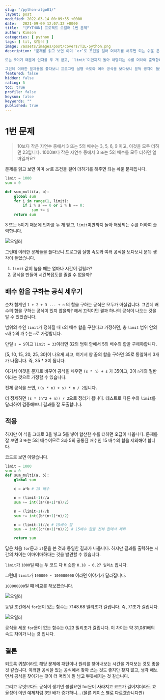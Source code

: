 ```yaml
---
slug: "/python-algo01/"
layout: post
modified: 2022-03-14 00:09:35 +0000
date:   2021-09-09 12:07:32 +0000
title:  "[PYTHON] 프로젝트 오일러 1번 문제"
author: Kimson
categories: [ python ]
tags: [ til, 오일러 ]
image: /assets/images/post/covers/TIL-python.png
description: "문제를 읽고 보면 이미 `or`로 조건을 걸어 더하기를 해주면 되는 쉬운 문제입니다.

또는 5이기 때문에 인자를 두 개 받고, `limit`미만까지 돌아 해당되는 수를 더하여 출력합니다.
 
그런데 이러한 문제들을 풀다보니 프로그램 실행 속도와 여러 공식을 보다보니 문득 생각이 들었습니다."
featured: false
hidden: false
rating: 5
toc: true
profile: false
keysum: false
keywords: ""
published: true
---
```


# 1번 문제

> 10보다 작은 자연수 중에서 3 또는 5의 배수는 3, 5, 6, 9 이고, 이것을 모두 더하면 23입니다.
> 1000보다 작은 자연수 중에서 3 또는 5의 배수를 모두 더하면 얼마일까요?

문제를 읽고 보면 이미 `or`로 조건을 걸어 더하기를 해주면 되는 쉬운 문제입니다.

```python
limit = 1000
sum = 0

def sum_multi(a, b):
    global sum
    for i in range(1, limit):
        if i % a == 0 or i % b == 0:
            sum += i
    return sum
```

3 또는 5이기 때문에 인자를 두 개 받고, `limit`미만까지 돌아 해당되는 수를 더하여 출력합니다.

![오일러](/assets/images/post/algo/algo01.png)

그런데 이러한 문제들을 풀다보니 프로그램 실행 속도와 여러 공식을 보다보니 문득 생각이 들었습니다.

1. `limit` 값이 높을 때는 얼마나 시간이 걸릴까?
2. 공식을 만들어 시간복잡도를 줄일 수 없을까?

## 배수 합을 구하는 공식 세우기

순차 합계인 `1 + 2 + 3 ... + n` 의 합을 구하는 공식은 모두가 아실겁니다. 그런데 배수의 합을 구하는 공식이 있지 않을까? 해서 끄적이던 결과 하나의 공식이 나오는 것을 알 수 있었습니다.

범위의 수인 `limit`가 정하질 때 `s`의 배수 합을 구한다고 가정하면, 총 `limit` 범위 안의 `s`배수의 개수는 `n`로 가정합니다.

만일 `s = 5`이고 `limit = 33`이라면 32의 범위 안에서 5의 배수의 합을 구해야합니다.

[5, 10, 15, 20, 25, 30]이 나오게 되고, 여기서 양 끝의 합을 구하면 35로 동일하게 3개가 나옵니다. 즉, 35 * 3이 됩니다.

여기서 이것을 문자로 바꾸어 공식을 세우면 `(s * n) + s` 가 35이고, 3이 `n`개의 절반이라는 것으로 가정할 수 있습니다.

전체 공식을 쓰면, `((s * n) + s) * n / 2`입니다.

더 정제하면 `(s * (n^2 + n)) / 2`으로 정리가 됩니다. 테스트로 다른 수와 `limit`를 달리하여 검증해보니 결과를 잘 도출합니다.

## 적용

하지만 이 식을 그대로 3을 넣고 5를 넣어 합산한 수를 더하면 오답이 나옵니다. 문제를 잘 보면 3 또는 5의 배수이므로 3과 5의 공통된 배수인 15 배수의 합을 제외해야 합니다.

코드로 보면 이렇습니다.

```python
limit = 1000
sum = 0
def sum_multi(a, b):
    global sum

    c = a*b # 15 배수

    n = (limit-1)//a
    sum += int((a*(n+1)*n)/2)

    n = (limit-1)//b
    sum += int((b*(n+1)*n)/2)

    n = (limit-1)//c # 15배수 합
    sum -= int((c*(n+1)*n)/2) # 15배수 합을 전체 합에서 제외

    return sum
```

답은 처음 `for`문과 `if`문을 쓴 것과 동일한 결과가 나옵니다. 하지만 결과를 출력하는 시간의 차이는 어마어마하다는 것을 발견할 수 있습니다.

`limit`가 `1000`일 때는 두 코드 다 비슷한 `0.18 ~ 0.27 밀리초` 입니다.

그런데 `limit`가 `100000 ~ 100000000` 이라면 이야기가 달라집니다.

`100000000`일 때 비교를 해보겠습니다.

![오일러](/assets/images/post/algo/algo03.png)

동일 조건에서 `for`문이 있는 함수는 7148.68 밀리초가 걸립니다. 즉, 7.1초가 걸립니다.

![오일러](/assets/images/post/algo/algo02.png)

공식을 세운 `for`문이 없는 함수는 0.23 밀리초가 걸립니다. 이 차이는 약 31,081배의 속도 차이가 나는 것 입니다.

## 결론

되도록 귀찮더라도 해당 문제에 패턴이나 원리를 찾아내보는 시간을 가져보는 것도 좋을 것 같습니다. 이러한 공식을 있는 공식에서 찾아 쓰는 것도 좋지만 찾지 않고, 생각 해보면서 공식을 찾아가는 것이 더 머리에 잘 남고 뿌듯해지는 것 같습니다.

그리고 무엇보다도 공식이 생기면 불필요한 for문이 사라지고 코드가 길어지더라도 효율성이 이번 예제처럼 3만 배가 증가하니... (물론 케이스 별로 다르겠습니다만)